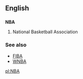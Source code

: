 ==English==

==={{initialism}}===
{{wikipedia|National Basketball Association}}
'''NBA'''

# National Basketball Association

===See also===
*[[FIBA]]
*[[WNBA]]

[[pl:NBA]]